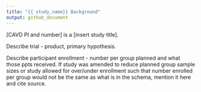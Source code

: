 ```yaml
---
title: "{{ study_name}} Background"
output: github_document
---
```


<!-- background.md is generated from the RMARKDOWN file, background.Rmd. 
Please edit that file. -->

[CAVD PI and number] is a [insert study title].

Describe trial - product, primary hypothesis.

Describe participant enrollment - number per group planned and what those ppts 
received. If study was amended to reduce planned group sample sizes or study 
allowed for over/under enrollment such that number enrolled per group would not 
be the same as what is in the schema, mention it here and cite source.
